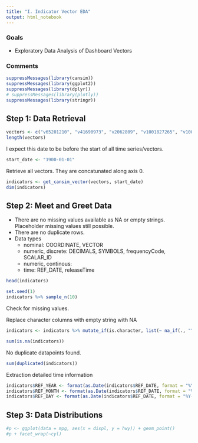 ```yaml
---
title: "I. Indicator Vector EDA"
output: html_notebook
---
```


### Goals

* Exploratory Data Analysis of Dashboard Vectors

### Comments

```r
suppressMessages(library(cansim))
suppressMessages(library(ggplot2))
suppressMessages(library(dplyr))
# suppressMessages(library(plotly))
suppressMessages(library(stringr))
```

## Step 1: Data Retrieval

```r
vectors <- c("v65201210", "v41690973", "v2062809", "v1001827265", "v1001826653", "v52367097", "v4391505", "v800450", "v32858858", "v32858865", "v32858872", "v74869", "v129449", "v129460", "v129472", "v129482")
length(vectors)
```

I expect this date to be before the start of all time series/vectors.
```r
start_date <- "1900-01-01"
```

Retrieve all vectors. They are concatunated along axis 0.
```r
indicators <- get_cansim_vector(vectors, start_date)
dim(indicators)
```

## Step 2: Meet and Greet Data

* There are no missing values available as NA or empty strings. Placeholder missing values still possible.
* There are no duplicate rows.
* Data types
  * nominal: COORDINATE, VECTOR
  * numeric, discrete: DECIMALS, SYMBOLS, frequencyCode, SCALAR_ID
  * numeric, continous: 
  * time: REF_DATE, releaseTime

```r
head(indicators)
```

```r
set.seed(1)
indicators %>% sample_n(10)
```

Check for missing values.

Replace character columns with empty string with NA
```r
indicators <- indicators %>% mutate_if(is.character, list(~ na_if(., "")))
```

```r
sum(is.na(indicators))
```


No duplicate datapoints found.
```r
sum(duplicated(indicators))
```

Extraction detailed time information
```r
indicators$REF_YEAR <- format(as.Date(indicators$REF_DATE, format = "%Y-%m-%d"), "%Y")
indicators$REF_MONTH <- format(as.Date(indicators$REF_DATE, format = "%Y-%m-%d"), "%m")
indicators$REF_DAY <- format(as.Date(indicators$REF_DATE, format = "%Y-%m-%d"), "%d")
```

## Step 3: Data Distributions



```r
#p <- ggplot(data = mpg, aes(x = displ, y = hwy)) + geom_point()
#p + facet_wrap(~cyl)
```
